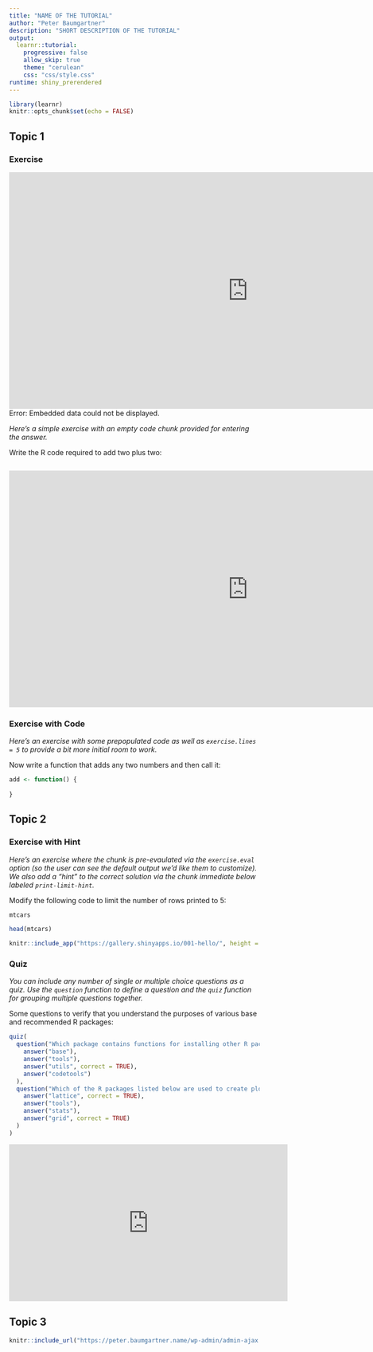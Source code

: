 ```yaml
---
title: "NAME OF THE TUTORIAL"
author: "Peter Baumgartner"
description: "SHORT DESCRIPTION OF THE TUTORIAL"
output:
  learnr::tutorial:
    progressive: false
    allow_skip: true
    theme: "cerulean"
    css: "css/style.css"
runtime: shiny_prerendered
---
```


```r
library(learnr)
knitr::opts_chunk$set(echo = FALSE)
```


## Topic 1

### Exercise 

<object data=https://peter.baumgartner.name/wp-admin/admin-ajax.php?action=h5p_embed&id=349 width="960" height="475"> <embed src=https://peter.baumgartner.name/wp-admin/admin-ajax.php?action=h5p_embed&id=349 width="960" height="475"> </embed> Error: Embedded data could not be displayed. </object>

*Here's a simple exercise with an empty code chunk provided for entering the answer.*

Write the R code required to add two plus two:

```r

```

<iframe src="https://peter.baumgartner.name/wp-admin/admin-ajax.php?action=h5p_embed&id=349" width="960" height="475" frameborder="0" allowfullscreen="allowfullscreen" title="ims-01: Variable Types (T/F Battery)"></iframe><script src="https://peter.baumgartner.name/wp-content/plugins/h5p/h5p-php-library/js/h5p-resizer.js" charset="UTF-8"></script>



### Exercise with Code

*Here's an exercise with some prepopulated code as well as `exercise.lines = 5` to provide a bit more initial room to work.*

Now write a function that adds any two numbers and then call it:

```r
add <- function() {
  
}
```

## Topic 2

### Exercise with Hint

*Here's an exercise where the chunk is pre-evaulated via the `exercise.eval` option (so the user can see the default output we'd like them to customize). We also add a "hint" to the correct solution via the chunk immediate below labeled `print-limit-hint`.*

Modify the following code to limit the number of rows printed to 5:

```r
mtcars
```

```r
head(mtcars)
```

```r
knitr::include_app("https://gallery.shinyapps.io/001-hello/", height = "500px")
```


### Quiz

*You can include any number of single or multiple choice questions as a quiz. Use the `question` function to define a question and the `quiz` function for grouping multiple questions together.*

Some questions to verify that you understand the purposes of various base and recommended R packages:

```r
quiz(
  question("Which package contains functions for installing other R packages?",
    answer("base"),
    answer("tools"),
    answer("utils", correct = TRUE),
    answer("codetools")
  ),
  question("Which of the R packages listed below are used to create plots?",
    answer("lattice", correct = TRUE),
    answer("tools"),
    answer("stats"),
    answer("grid", correct = TRUE)
  )
)
```

<iframe width="560" height="315" src="https://www.youtube.com/embed/wvfI7yGZAHc" frameborder="0" allow="accelerometer; autoplay; clipboard-write; encrypted-media; gyroscope; picture-in-picture" allowfullscreen></iframe>

## Topic 3

```r
knitr::include_url("https://peter.baumgartner.name/wp-admin/admin-ajax.php?action=h5p_embed&id=349")
```

